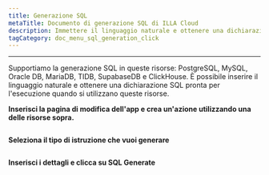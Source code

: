 ```yaml
---
title: Generazione SQL
metaTitle: Documento di generazione SQL di ILLA Cloud
description: Immettere il linguaggio naturale e ottenere una dichiarazione SQL pronta per l'esecuzione
tagCategory: doc_menu_sql_generation_click
---
```


* * *

<Heading hidden>SQL Generation</Heading>

Supportiamo la generazione SQL in queste risorse: PostgreSQL, MySQL, Oracle DB, MariaDB, TIDB, SupabaseDB e ClickHouse. È possibile inserire il linguaggio naturale e ottenere una dichiarazione SQL pronta per l'esecuzione quando si utilizzano queste risorse. 

**Inserisci la pagina di modifica dell'app e crea un'azione utilizzando una delle risorse sopra.** 

<img src='https://cdn.illacloud.com/official-website/img/docs/assemble/sql_generate.png' alt="" />

**Seleziona il tipo di istruzione che vuoi generare**

<img src='https://cdn.illacloud.com/official-website/img/docs/assemble/sql_generate(1).gif' alt="" />

**Inserisci i dettagli e clicca su SQL Generate**

<img src='https://cdn.illacloud.com/official-website/img/docs/assemble/sql_generate(2).png' alt="" />
